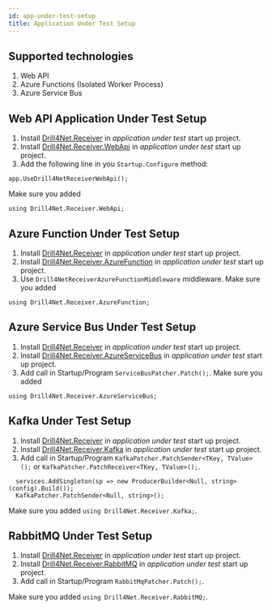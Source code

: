 ```yaml
---
id: app-under-test-setup
title: Application Under Test Setup
---
```


## Supported technologies
1. Web API
2. Azure Functions (Isolated Worker Process)
3. Azure Service Bus

## Web API Application Under Test Setup
1. Install [Drill4Net.Receiver](https://www.nuget.org/packages/Drill4Net.Receiver) in *application under test* start up project.
2. Install [Drill4Net.Receiver.WebApi](https://www.nuget.org/packages/Drill4Net.Receiver.WebApi) in *application under test* start up project.
3. Add the following line in you `Startup.Configure` method:
```
app.UseDrill4NetReceiverWebApi();
``` 
Make sure you added
```
using Drill4Net.Receiver.WebApi;
```

## Azure Function Under Test Setup
1. Install [Drill4Net.Receiver](https://www.nuget.org/packages/Drill4Net.Receiver) in *application under test* start up project.
2. Install [Drill4Net.Receiver.AzureFunction](https://www.nuget.org/packages/Drill4Net.Receiver.AzureFunction) in *application under test* start up project.
3. Use `Drill4NetReceiverAzureFunctionMiddleware` middleware.
Make sure you added
```
using Drill4Net.Receiver.AzureFunction;
```

## Azure Service Bus Under Test Setup
1. Install [Drill4Net.Receiver](https://www.nuget.org/packages/Drill4Net.Receiver) in *application under test* start up project.
2. Install [Drill4Net.Receiver.AzureServiceBus](https://www.nuget.org/packages/Drill4Net.Receiver.AzureServiceBus) in *application under test* start up project.
3. Add call in Startup/Program `ServiceBusPatcher.Patch();`.
Make sure you added
```
using Drill4Net.Receiver.AzureServiceBus;
```

## Kafka Under Test Setup
1. Install [Drill4Net.Receiver](https://www.nuget.org/packages/Drill4Net.Receiver.Kafka) in *application under test* start up project.
2. Install [Drill4Net.Receiver.Kafka](https://www.nuget.org/packages/Drill4Net.Receiver.Kafka) in *application under test* start up project.
3. Add call in Startup/Program `KafkaPatcher.PatchSender<TKey, TValue>();` or `KafkaPatcher.PatchReceiver<TKey, TValue>();`.
```
  services.AddSingleton(sp => new ProducerBuilder<Null, string>(config).Build());
  KafkaPatcher.PatchSender<Null, string>();
```
Make sure you added `using Drill4Net.Receiver.Kafka;`.

## RabbitMQ Under Test Setup
1. Install [Drill4Net.Receiver](https://www.nuget.org/packages/Drill4Net.RabbitMQ) in *application under test* start up project.
2. Install [Drill4Net.Receiver.RabbitMQ](https://www.nuget.org/packages/Drill4Net.Receiver.RabbitMQ) in *application under test* start up project.
3. Add call in Startup/Program `RabbitMqPatcher.Patch();`.

Make sure you added `using Drill4Net.Receiver.RabbitMQ;`.
